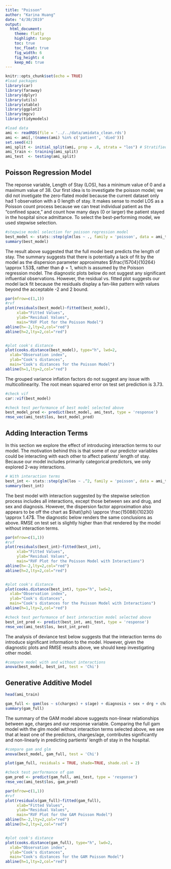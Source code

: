 ```yaml
---
title: "Poisson"
author: "Karina Huang"
date: "4/30/2019"
output: 
  html_document:
    theme: flatly
    highlight: tango
    toc: true
    toc_float: true
    fig_width: 6
    fig_height: 4
    keep_md: true
---
```


```r
knitr::opts_chunk$set(echo = TRUE)
#load packages
library(car)
library(faraway)
library(dplyr)
library(utils)
library(xtable)
library(ggplot2)
library(mgcv)
library(tidymodels)
```

```r
#load data
ami <- readRDS(file = '../../data/amidata_clean.rds')
ami <- ami[,!(names(ami) %in% c('patient', 'died'))]
set.seed(42)
ami_split <- initial_split(ami, prop = .8, strata = "los") # Stratified sampling based on LOS
ami_train <- training(ami_split)
ami_test  <- testing(ami_split)
```

## Poisson Regression Model

The reponse variable, Length of Stay (LOS), has a minimum value of 0 and a maximum value of 38. Our first idea is to investigate the poisson model; we did not invetigate the zero-flated model because the current dataset only had 1 observation with a 0 length of stay. It makes sense to model LOS as a Poisson count process because we can treat individual patient as the "confined space," and count how many days (0 or larger) the patient stayed in the hospital since admittance. To select the best-performing model, we used stepwise selection. 

```r
#stepwise model selection for poisson regression model
best_model <- stats::step(glm(los ~ ., family = 'poisson', data = ami_train), trace=0, direction='both')
summary(best_model)
```

The result above suggested that the full model best predicts the length of stay. The summary suggests that there is potentially a lack of fit by the model as the dispersion parameter approximates $\frac{15704}{10264} \approx 1.53$, rather than $\phi = 1$, which is assumed by the Poisson regression model. The diagnostic plots below do not suggest any significant influential observations. However, the residual vs. fitted plot suggests our model lack fit because the residuals display a fan-like pattern with values beyond the acceptable -2 and 2 bound.

```r
par(mfrow=c(1,1))
#rvf
plot(residuals(best_model)~fitted(best_model),
     xlab="Fitted Values",
     ylab="Residual Values", 
     main="RVF Plot for the Poisson Model")
abline(h=-2,lty=2,col="red")
abline(h=2,lty=2,col="red")


#plot cook's distance
plot(cooks.distance(best_model), type="h", lwd=2,
  xlab="Observation index",
  ylab="Cook's distances",
  main="Cook's distances for the Poisson Model")
abline(h=1,lty=2,col="red")
```

The grouped variance inflation factors do not suggest any issue with multicollinearity. The root mean squared error on test set prediction is 3.73.

```r
#check vif
car::vif(best_model)
```

```r
#check test performance of best model selected above
best_model_pred <- predict(best_model, ami_test, type = 'response')
rmse_vec(ami_test$los, best_model_pred)
```


## Adding Interaction Terms

In this section we explore the effect of introducing interaction terms to our model. The motivation behind this is that some of our predictor variables could be interacting with each other to affect patients' length of stay. Because our model includes primarily categorical predictors, we only explored 2-way interactions. 

```r
# With interaction terms
best_int <- stats::step(glm(los ~ .^2, family = 'poisson', data = ami_train), trace=0, direction='both')
summary(best_int)
```

The best model with interaction suggested by the stepwise selection process includes all interactions, except those between sex and drug, and sex and diagnosis. However, the dispersion factor approximation also appears to be off the chart as $\hat{\phi} \approx \frac{15088}{10230} \approx 1.47$. The diagnostic below renders the same conclusions as above. RMSE on test set is slightly higher than that rendered by the model without interaction terms.

```r
par(mfrow=c(1,1))
#rvf
plot(residuals(best_int)~fitted(best_int),
     xlab="Fitted Values",
     ylab="Residual Values", 
     main="RVF Plot for the Poisson Model with Interactions")
abline(h=-2,lty=2,col="red")
abline(h=2,lty=2,col="red")


#plot cook's distance
plot(cooks.distance(best_int), type="h", lwd=2,
  xlab="Observation index",
  ylab="Cook's distances",
  main="Cook's distances for the Poisson Model with Interactions")
abline(h=1,lty=2,col="red")
```

```r
#check test performance of best interaction model selected above
best_int_pred <- predict(best_int, ami_test, type = 'response')
rmse_vec(ami_test$los, best_int_pred)
```

The analysis of deviance test below suggests that the interaction terms do introduce significant information to the model. However, given the diagnostic plots and RMSE results above, we should keep investigating other model.

```r
#compare model with and without interactions
anova(best_model, best_int, test = 'Chi')
```


## Generative Additive Model

```r
head(ami_train)
```

```r
gam_full <- gam(los ~ s(charges) + s(age) + diagnosis + sex + drg + charges.na, family = 'poisson', data = ami_train)
summary(gam_full)
```

The summary of the GAM model above suggests non-linear relationships between age, charges and our response variable. Comparing the full gam model with the glm model without interaction terms selected above, we see that at least one of the predictors, charges/age, contributes significantly and non-linearly in predicting partients' length of stay in the hospital. 

```r
#compare gam and glm
anova(best_model, gam_full, test = 'Chi')
```

```r
plot(gam_full, residuals = TRUE, shade=TRUE, shade.col = 2)
```

```r
#check test performance of gam
gam_pred <- predict(gam_full, ami_test, type = 'response')
rmse_vec(ami_test$los, gam_pred)
```


```r
par(mfrow=c(1,1))
#rvf
plot(residuals(gam_full)~fitted(gam_full),
     xlab="Fitted Values",
     ylab="Residual Values", 
     main="RVF Plot for the GAM Poisson Model")
abline(h=-2,lty=2,col="red")
abline(h=2,lty=2,col="red")


#plot cook's distance
plot(cooks.distance(gam_full), type="h", lwd=2,
  xlab="Observation index",
  ylab="Cook's distances",
  main="Cook's distances for the GAM Poisson Model")
abline(h=1,lty=2,col="red")
```
